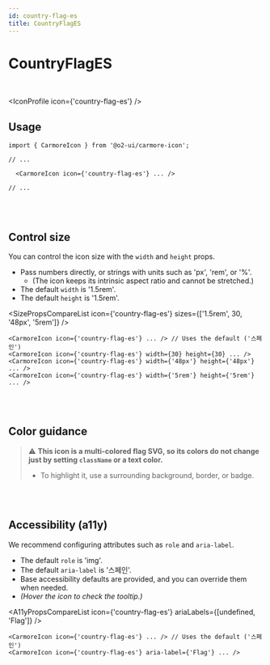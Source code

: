 ```yaml
---
id: country-flag-es
title: CountryFlagES
---
```




# CountryFlagES

<br />

<IconProfile icon={'country-flag-es'} />

## Usage

```tsx
import { CarmoreIcon } from '@o2-ui/carmore-icon';

// ...

  <CarmoreIcon icon={'country-flag-es'} ... />

// ...
```

<br />
<br />

## Control size

You can control the icon size with the `width` and `height` props.

- Pass numbers directly, or strings with units such as 'px', 'rem', or '%'.
  - (The icon keeps its intrinsic aspect ratio and cannot be stretched.)
- The default `width` is '1.5rem'.
- The default `height` is '1.5rem'.

<SizePropsCompareList icon={'country-flag-es'} sizes={['1.5rem', 30, '48px', '5rem']} />

```tsx
<CarmoreIcon icon={'country-flag-es'} ... /> // Uses the default ('스페인')
<CarmoreIcon icon={'country-flag-es'} width={30} height={30} ... />
<CarmoreIcon icon={'country-flag-es'} width={'48px'} height={'48px'} ... />
<CarmoreIcon icon={'country-flag-es'} width={'5rem'} height={'5rem'} ... />
```

<br />
<br />

## Color guidance

> ⚠️ <b>This icon is a multi-colored flag SVG, so its colors do not change just by setting `className` or a text color.</b>
>
> - To highlight it, use a surrounding background, border, or badge.

<br />
<br />

## Accessibility (a11y)

We recommend configuring attributes such as `role` and `aria-label`.

- The default `role` is 'img'.
- The default `aria-label` is '스페인'.
- Base accessibility defaults are provided, and you can override them when needed.
- _(Hover the icon to check the tooltip.)_

<A11yPropsCompareList icon={'country-flag-es'} ariaLabels={[undefined, 'Flag']} />

```tsx
<CarmoreIcon icon={'country-flag-es'} ... /> // Uses the default ('스페인')
<CarmoreIcon icon={'country-flag-es'} aria-label={'Flag'} ... />
```
